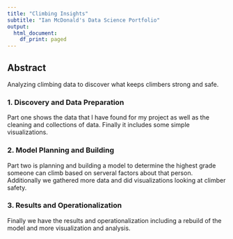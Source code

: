 ```yaml
---
title: "Climbing Insights" 
subtitle: "Ian McDonald's Data Science Portfolio"
output:
  html_document:
    df_print: paged
---
```


## Abstract

Analyzing climbing data to discover what keeps climbers strong and safe.

### 1. Discovery and Data Preparation

Part one shows the data that I have found for my project as well as the cleaning and collections of data. Finally it includes some simple visualizations.

### 2. Model Planning and Building

Part two is planning and building a model to determine the highest grade someone can climb based on serveral factors about that person. Additionally we gathered more data and did visualizations looking at climber safety.

### 3. Results and Operationalization

Finally we have the results and operationalization including a rebuild of the model and more visualization and analysis.
